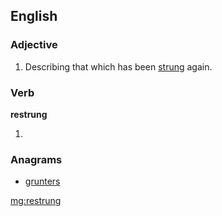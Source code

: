 ==English==

===Adjective===
{{en-adj|-}}

# Describing that which has been [[string|strung]] again.

===Verb===
'''restrung'''

# {{past of|[[restring]]}}

===Anagrams===
* [[grunters#English|grunters]]

[[mg:restrung]]